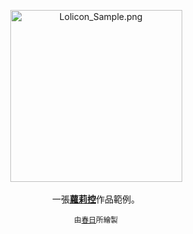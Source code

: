 <center>
[[File:Lolicon_Sample.png|275px]]
<br><br>
一張'''[[蘿莉控|蘿莉控]]'''作品範例。
<p>
<small>由[[:en:User:Kasuga|春日]]所繪製</small>
</center>